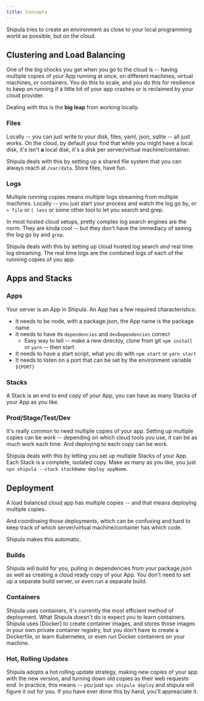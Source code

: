 ```yaml
---
title: Concepts
---
```


Shipula tries to create an environment as close to your local programming world as possible, but on the cloud.

## Clustering and Load Balancing
One of the big shocks you get when you go to the cloud is -- having multiple copies of your App running at once, on different machines, virtual machines, or containers. You do this to scale, and you do this for resilience to keep on running if a little bit of your app crashes or is reclaimed by your cloud provider.

Dealing with this is the **big leap** from working locally. 

### Files
Locally -- you can just write to your disk, files, yaml, json, sqlite -- all just works. On the cloud, by default your find that while you might have a local disk, it's isn't **a** local disk, it's a disk per server/virtual machine/container.

Shipula deals with this by setting up a shared file system that you can always reach at `/var/data`. Store files, have fun.

### Logs
Multiple running copies means multiple logs streaming from multiple machines. Locally -- you just start your process and watch the log go by, or `> file` or `| less` or some other tool to let you search and grep.

In most hosted cloud setups, pretty complex log search engines are the norm. They are kinda cool -- but they don't have the immediacy of seeing the log go by and `grep`.

Shipula deals with this by setting up cloud hosted log search *and* real time log streaming. The real time logs are the combined logs of each of the runninig copies of you app.

## Apps and Stacks

### Apps
Your server is an App in Shipula. 
An App has a few required characteristics:
* It needs to be node, with a package.json, the App name is the package name
* It needs to have its `dependencies` and `devDependencies` correct
  * Easy way to tell -- make a new directoy, clone from git `npm install` or `yarn` -- then start
* It needs to have a start script, what you do with `npm start` or `yarn start`
* It needs to listen on a port that can be set by the environment variable `${PORT}`

### Stacks
A Stack is an end to end copy of your App, you can have as many Stacks of your App as you like.

### Prod/Stage/Test/Dev
It's really common to need multiple copies of your app. Setting up multiple copies can be *work* -- depending on which cloud tools you use, it can be as much work each time. And deploying to each copy can be work.

Shipula deals with this by letting you set up multiple Stacks of your App. 
Each Stack is a complete, isolated copy. 
Make as many as you like, you just `npx shipula --stack stackName deploy appName`.


## Deployment
A load balanced cloud app has multiple copies -- and that means deploying multiple copies.

And coordinaing those deployments, which can be confusing and hard to keep track of which server/virtual machine/container has which code.

Shipula makes this automatic.

### Builds
Shipula will build for you, pulling in dependencies from your package.json as well as creating a cloud ready copy of your App.
You don't need to set up a separate build server, or even run a separate build.

### Containers
Shipula uses containers, it's currently the most efficient method of deployment.
What Shipula doesn't do is expect you to learn containers.
Shipula uses [Docker] to create container images, and stores those images in your own private container registry, but you don't have to create a Dockerfile, or learn Kubernetes, or even *run* Docker containers on your machine.

### Hot, Rolling Updates
Shipula adopts a hot rolling update strategy, making new copies of your app with the new version, and turning down old copies as their web requests end.
In practice, this means -- you just `npx shipula deploy` and shipula will figure it out for you.
If you have ever done this by hand, you'll appreaciate it.

